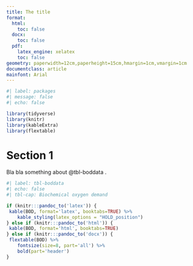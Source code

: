 ```yaml
---
title: The title
format:
  html:
    toc: false
  docx:
    toc: false
  pdf:
    latex_engine: xelatex
    toc: false
geometry: paperwidth=12cm,paperheight=15cm,hmargin=1cm,vmargin=1cm
documentclass: article
mainfont: Arial
---
```


```r
#| label: packages
#| message: false
#| echo: false

library(tidyverse)
library(knitr)
library(kableExtra)
library(flextable)
```

# Section 1

Bla bla something about @tbl-boddata .

```r
#| label: tbl-boddata
#| echo: false
#| tbl-cap: Biochemical oxygen demand

if (knitr:::pandoc_to('latex')) {
 kable(BOD, format='latex', booktabs=TRUE) %>%
    kable_styling(latex_options = "HOLD_position")
} else if (knitr:::pandoc_to('html')) {
 kable(BOD, format='html', booktabs=TRUE)
} else if (knitr:::pandoc_to('docx')) { 
 flextable(BOD) %>%
    fontsize(size=8, part='all') %>%
	bold(part='header')
} 
```
